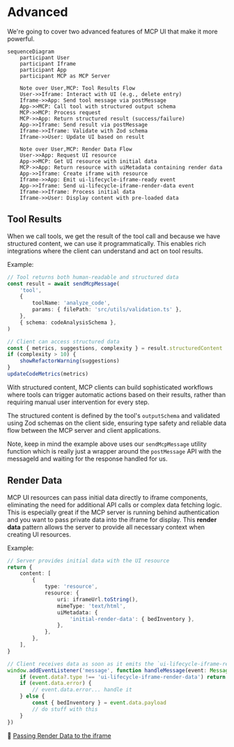# Advanced

We're going to cover two advanced features of MCP UI that make it more powerful.

```mermaid
sequenceDiagram
    participant User
    participant Iframe
    participant App
    participant MCP as MCP Server

    Note over User,MCP: Tool Results Flow
    User->>Iframe: Interact with UI (e.g., delete entry)
    Iframe->>App: Send tool message via postMessage
    App->>MCP: Call tool with structured output schema
    MCP->>MCP: Process request
    MCP->>App: Return structured result (success/failure)
    App->>Iframe: Send result via postMessage
    Iframe->>Iframe: Validate with Zod schema
    Iframe->>User: Update UI based on result

    Note over User,MCP: Render Data Flow
    User->>App: Request UI resource
    App->>MCP: Get UI resource with initial data
    MCP->>App: Return resource with uiMetadata containing render data
    App->>Iframe: Create iframe with resource
    Iframe->>App: Emit ui-lifecycle-iframe-ready event
    App->>Iframe: Send ui-lifecycle-iframe-render-data event
    Iframe->>Iframe: Process initial data
    Iframe->>User: Display content with pre-loaded data
```

## Tool Results

When we call tools, we get the result of the tool call and because we have structured content, we can use it programmatically. This enables rich integrations where the client can understand and act on tool results.

Example:

```ts
// Tool returns both human-readable and structured data
const result = await sendMcpMessage(
	'tool',
	{
		toolName: 'analyze_code',
		params: { filePath: 'src/utils/validation.ts' },
	},
	{ schema: codeAnalysisSchema },
)

// Client can access structured data
const { metrics, suggestions, complexity } = result.structuredContent
if (complexity > 10) {
	showRefactorWarning(suggestions)
}
updateCodeMetrics(metrics)
```

<callout-info>
	With structured content, MCP clients can build sophisticated workflows where
	tools can trigger automatic actions based on their results, rather than
	requiring manual user intervention for every step.
</callout-info>

The structured content is defined by the tool's `outputSchema` and validated using Zod schemas on the client side, ensuring type safety and reliable data flow between the MCP server and client applications.

Note, keep in mind the example above uses our `sendMcpMessage` utility function which is really just a wrapper around the `postMessage` API with the messageId and waiting for the response handled for us.

## Render Data

MCP UI resources can pass initial data directly to iframe components, eliminating the need for additional API calls or complex data fetching logic. This is especially great if the MCP server is running behind authentication and you want to pass private data into the iframe for display. This **render data** pattern allows the server to provide all necessary context when creating UI resources.

Example:

```ts
// Server provides initial data with the UI resource
return {
	content: [
		{
			type: 'resource',
			resource: {
				uri: iframeUrl.toString(),
				mimeType: 'text/html',
				uiMetadata: {
					'initial-render-data': { bedInventory },
				},
			},
		},
	],
}

// Client receives data as soon as it emits the `ui-lifecycle-iframe-ready` event
window.addEventListener('message', function handleMessage(event: MessageEvent) {
	if (event.data?.type !== 'ui-lifecycle-iframe-render-data') return
	if (event.data.error) {
		// event.data.error... handle it
	} else {
		const { bedInventory } = event.data.payload
		// do stuff with this
	}
})
```

📜 [Passing Render Data to the iframe](https://mcpui.dev/guide/embeddable-ui#passing-render-data-to-the-iframe)
